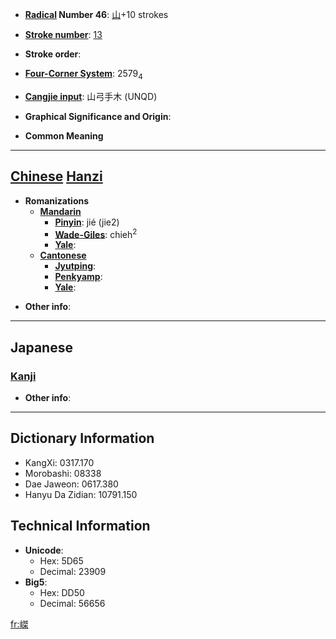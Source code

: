* '''[[Wiktionary:Chinese radical index| Radical]] Number 46''': [[Wiktionary:Chinese radical index 山|山]]+10 strokes

* '''[[Wiktionary:Chinese total strokes index|Stroke number]]''': [[Wiktionary:Chinese total strokes index 13|13]]

* '''Stroke order''': 

* '''[[Wiktionary:Chinese four corner index|Four-Corner System]]''': 2579<sub>4</sub>

* '''[[Wiktionary:Chinese Cangjie index|Cangjie input]]''': 山弓手木 (UNQD)

* '''Graphical Significance and Origin''': 

* '''Common Meaning'''

----

== [[Chinese]] [[Hanzi]] ==

* '''Romanizations'''
** '''[[Mandarin]]'''
*** '''[[Pinyin]]''': jié (jie2)
*** '''[[Wade-Giles]]''': chieh<sup>2</sup>
*** '''[[Yale]]''': 
** '''[[Cantonese]]'''
*** '''[[Jyutping]]''':
*** '''[[Penkyamp]]''': 
*** '''[[Yale]]''': 

* '''Other info''': 

----

==Japanese==
===[[Kanji]]===
{{kanji|on readings=[[けつ]] (ketsu), [[げち]] (gechi)|kun readings=}}

* '''Other info''':  

----

== Dictionary Information ==

* KangXi: 0317.170
* Morobashi: 08338
* Dae Jaweon: 0617.380
* Hanyu Da Zidian: 10791.150

== Technical Information ==

* '''Unicode''':
** Hex: 5D65
** Decimal: 23909
* '''Big5''':
** Hex: DD50
** Decimal: 56656

[[fr:嵥]]